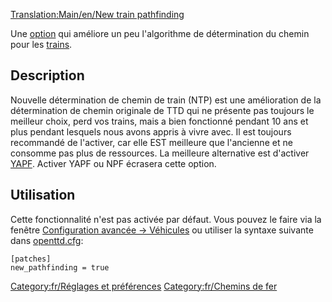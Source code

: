 [[Translation:Main/en/New train pathfinding]]

Une [[Main/fr/Options avancées|option]] qui améliore un peu l'algorithme de détermination du chemin pour les [[Main/fr/Trains|trains]].


== Description ==
Nouvelle détermination de chemin de train (NTP) est une amélioration de la détermination de chemin originale de TTD qui ne présente pas toujours le meilleur choix, perd vos trains, mais a bien fonctionné pendant 10 ans et plus pendant lesquels nous avons appris à vivre avec. Il est toujours recommandé de l'activer, car elle EST meilleure que l'ancienne et ne consomme pas plus de ressources. La meilleure alternative est d'activer [[Main/fr/Encore une autre détermination de chemin|YAPF]]. Activer YAPF ou NPF écrasera cette option.

== Utilisation ==
Cette fonctionnalité n'est pas activée par défaut. Vous pouvez le faire via la fenêtre [[Main/fr/Options avancées/Véhicules|Configuration avancée -> Véhicules]] ou utiliser la syntaxe suivante dans [[Main/fr/Openttd.cfg|openttd.cfg]]:
<pre>
[patches]
new_pathfinding = true
</pre>

[[Category:fr/Réglages et préférences]]
[[Category:fr/Chemins de fer]]